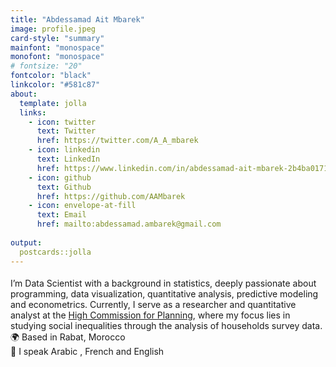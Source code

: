 ```yaml
---
title: "Abdessamad Ait Mbarek"
image: profile.jpeg
card-style: "summary"
mainfont: "monospace"
monofont: "monospace"
# fontsize: "20"
fontcolor: "black"
linkcolor: "#581c87"
about:
  template: jolla
  links:
    - icon: twitter
      text: Twitter
      href: https://twitter.com/A_A_mbarek
    - icon: linkedin
      text: LinkedIn
      href: https://www.linkedin.com/in/abdessamad-ait-mbarek-2b4ba0171/
    - icon: github
      text: Github
      href: https://github.com/AAMbarek
    - icon: envelope-at-fill
      text: Email
      href: mailto:abdessamad.ambarek@gmail.com
      
output:
  postcards::jolla
---
```


<p style="text-align: center; font-family: &#39;Geologica&#39;, sans-serif; font-size: 18px;">

<link href="https://fonts.googleapis.com/css2?family=Geologica:wght@100..900&family=Merriweather:ital,wght@0,300;0,400;0,700;0,900;1,300;1,400;1,700;1,900&display=swap" rel="stylesheet"> I'm Data Scientist with a background in statistics, deeply passionate about programming, data visualization, quantitative analysis, predictive modeling and econometrics. Currently, I serve as a researcher and quantitative analyst at the <a href="https://hcp.ma">High Commission for Planning</a>, where my focus lies in studying social inequalities through the analysis of households survey data.<br> 🌍 Based in Rabat, Morocco <br> 💬 I speak Arabic , French and English

</p>
